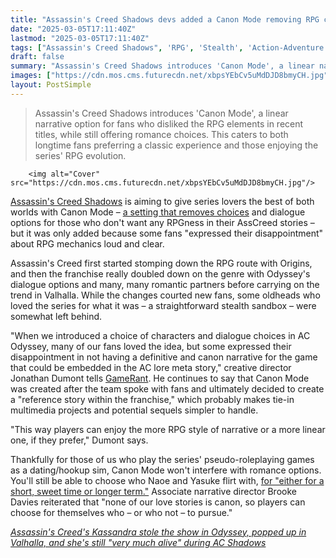 ```yaml
---
title: "Assassin's Creed Shadows devs added a Canon Mode removing RPG choices after Odyssey fans 'expressed their disappointment' over not having a 'definitive' story"
date: "2025-03-05T17:11:40Z"
lastmod: "2025-03-05T17:11:40Z"
tags: ["Assassin's Creed Shadows", 'RPG', 'Stealth', 'Action-Adventure', 'Canon Mode']
draft: false
summary: "Assassin's Creed Shadows introduces 'Canon Mode', a linear narrative option for fans who disliked the RPG elements in recent titles, while still offering romance choices. This caters to both longtime fans preferring a classic experience and those enjoying the series' RPG evolution."
images: ["https://cdn.mos.cms.futurecdn.net/xbpsYEbCv5uMdDJD8bmyCH.jpg"]
layout: PostSimple
---
```

> Assassin's Creed Shadows introduces 'Canon Mode', a linear narrative option for fans who disliked the RPG elements in recent titles, while still offering romance choices. This caters to both longtime fans preferring a classic experience and those enjoying the series' RPG evolution.


        <img alt="Cover" src="https://cdn.mos.cms.futurecdn.net/xbpsYEbCv5uMdDJD8bmyCH.jpg"/>
        
[Assassin's Creed Shadows](https://www.gamesradar.com/assassins-creed-shadows-guide/) is aiming to give series lovers the best of both worlds with Canon Mode – [a setting that removes choices](https://www.gamesradar.com/games/assassin-s-creed/assassins-creed-shadows-adds-a-canon-mode-that-makes-choices-for-you-after-fans-spent-years-unsure-of-what-rpg-choices-meant-for-the-series-story/) and dialogue options for those who don't want any RPGness in their AssCreed stories – but it was only added because some fans "expressed their disappointment" about RPG mechanics loud and clear.

Assassin's Creed first started stomping down the RPG route with Origins, and then the franchise really doubled down on the genre with Odyssey's dialogue options and many, many romantic partners before carrying on the trend in Valhalla. While the changes courted new fans, some oldheads who loved the series for what it was – a straightforward stealth sandbox – were somewhat left behind.

"When we introduced a choice of characters and dialogue choices in AC Odyssey, many of our fans loved the idea, but some expressed their disappointment in not having a definitive and canon narrative for the game that could be embedded in the AC lore meta story," creative director Jonathan Dumont tells [GameRant](https://gamerant.com/assassins-creed-shadows-canon-mode-creation-why/). He continues to say that Canon Mode was created after the team spoke with fans and ultimately decided to create a "reference story within the franchise," which probably makes tie-in multimedia projects and potential sequels simpler to handle.

"This way players can enjoy the more RPG style of narrative or a more linear one, if they prefer," Dumont says.

Thankfully for those of us who play the series' pseudo-roleplaying games as a dating/hookup sim, Canon Mode won't interfere with romance options. You'll still be able to choose who Naoe and Yasuke flirt with, [for "either for a short, sweet time or longer term."](https://www.gamesradar.com/games/assassin-s-creed/assassins-creed-shadows-romance-borrows-the-best-part-of-odyssey-letting-us-choose-lovers-either-for-a-short-sweet-time-or-longer-term/) Associate narrative director Brooke Davies reiterated that "none of our love stories is canon, so players can choose for themselves who – or who not – to pursue."

[<em>Assassin's Creed's Kassandra stole the show in Odyssey, popped up in Valhalla, and she's still "very much alive" during AC Shadows</em>](https://www.gamesradar.com/games/assassin-s-creed/assassins-creeds-kassandra-stole-the-show-in-odyssey-popped-up-in-valhalla-and-shes-still-very-much-alive-during-ac-shadows/)
        